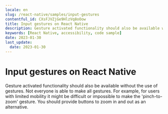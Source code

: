 ```yaml
---
locale: en
slug: /react-native/samples/input-gestures
contentful_id: CXsFJVZjGe9HlzVq8oOow
title: Input gestures on React Native
description: Gesture activated functionality should also be available without the use of gestures.
keywords: [React Native, accessibility, code sample]
date: 2023-01-30
last_update:
  date: 2023-01-30
---
```


# Input gestures on React Native

Gesture activated functionality should also be available without the use of gestures. Not everyone is able to make all gestures. For example, for users with limited mobility it might be difficult or impossible to make the 'pinch-to-zoom' gesture. You should provide buttons to zoom in and out as an alternative.

<CodeSample id="input-gestures" platform="react-native" locale="en"/>
